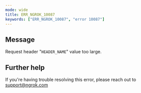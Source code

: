 ```yaml
---
mode: wide
title: ERR_NGROK_10087
keywords: ["ERR_NGROK_10087", "error 10087"]
---
```


## Message

Request header "`HEADER_NAME`" value too large.

## Further help

If you're having trouble resolving this error, please reach out to [support@ngrok.com](mailto:support@ngrok.com?subject=Help%20with%20ERR_NGROK_10087)
